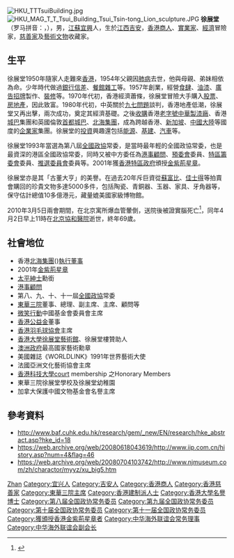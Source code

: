 {{refimprove|time=2010-04-03}}
{{Infobox_officeholder
| name = 徐展堂<br />Tsui Tsin-tong
| image= Tsui Tsin Tong.png
| office = 
| term_start = 
| term_end = 
| birth_date={{birth date|1940|12|9}}
| birth_place={{ROC-1928}}[[江西省_(中華民國)|江西省]][[吉安市|吉安縣]]
| death_date={{death date and age|2010|4|2|1940|12|9}}
| death_place={{CHN}}[[北京市|北京市]]
| spouse =
| party=
| educate=
}}
[[File:HKU_TTTsuiBuilding.jpg|thumb]]
[[File:HKU_MAG_T_T_Tsui_Building_Tsui_Tsin-tong_Lion_sculpture.JPG|thumb]]
'''徐展堂'''{{GBSHK}}{{JP}}（罗马拼音：{{lang|en|'''Tsui Tsin-tong'''}}，{{bd|1940年|12月9日|2010年|4月2日|catIdx=Xu徐展堂}}），男，[[江蘇|江蘇]][[宜興|宜興]]人，生於[[江西|江西]][[吉安市|吉安]]，[[香港|香港]][[商人|商人]]、[[實業家|實業家]]、[[經濟|經濟]]冒險家，[[慈善家|慈善家]]及[[藝術|藝術]][[文物|文物]]收藏家。

== 生平 ==
徐展堂1950年隨家人走難來[[香港|香港]]，1954年父親因[[呼吸系統疾病|肺病]]去世，他與母親、弟妹相依為命。少年時代做過[[銀行|銀行]][[信差|信差]]、[[餐館|餐館]][[雜工|雜工]]等。1957年創業，經營[[食肆|食肆]]、[[油漆|油漆]]、[[廣告招牌|廣告招牌]]製作、[[裝修|裝修]]等。1970年代初，香港經濟蕭條，徐展堂冒險大手購入[[股票|股票]]、[[房地產|房地產]]，因此致富。1980年代初，中英關於[[香港前途問題|九七問題]]談判，香港地產低潮，徐展堂又再出擊，兩次成功，奠定其經濟基礎。之後[[收購|收購]]香港[[老字號|老字號]][[中華製漆廠|中華製漆廠]]、香港[[城巴|城巴]]集團和英國倫敦[[首都城巴|首都城巴]]、[[北海集團|北海集團]]，成為跨越香港、[[新加坡|新加坡]]、[[中國大陸|中國大陸]]等國度的[[企業家|企業家]]集團。徐展堂的[[投資|投資]]興趣還包括[[能源|能源]]、[[基建|基建]]、[[汽車|汽車]]等。

徐展堂1993年當選為第八屆[[全國政協|全國政協]]常委，是當時最年輕的全國政協常委，也是最資深的港區全國政協常委，同時又被中方委任為[[港事顧問|港事顧問]]、[[香港特別行政區籌備委員會預備工作委員會|預委會]]委員、[[香港特別行政區籌備委員會|特區籌委會]]委員、[[香港特別行政區第一屆政府推選委員會|推選委員會]]委員等。2001年獲[[香港特區政府|香港特區政府]]頒授[[金紫荊星章|金紫荊星章]]。

徐展堂亦是其「古董大亨」的美譽。在過去20年斥巨資從[[蘇富比|蘇富比]]、[[佳士得|佳士得]]等拍賣會購回的珍貴文物多達5000多件，包括陶瓷、青銅器、玉器、家具、牙角器等，保守估計總值10多億港元，藏量媲美國家級博物館。

2010年3月5日兩會期間，在北京寓所爆血管暈倒，送院後被證實腦死亡<ref>{{Cite web |url=http://www.chinareviewnews.com.hk/doc/1012/4/9/2/101249237.html |title=存档副本 |access-date=2019-07-23 |archive-url=https://web.archive.org/web/20190723055413/http://www.chinareviewnews.com.hk/doc/1012/4/9/2/101249237.html |archive-date=2019-07-23 |dead-url=yes }}</ref>，同年4月2日早上11時在[[北京協和醫院|北京協和醫院]]逝世，終年69歲。

== 社會地位 ==
*香港[[北海集團|北海集團]]({{sehk2|0701}})[[執行董事|執行董事]] 
*2001年[[金紫荊星章|金紫荊星章]] 
*[[太平紳士|太平紳士]]勳銜 
*[[港事顧問|港事顧問]]
*第八、九、十、十一屆[[全國政協|全國政協]]常委 
*[[東華三院|東華三院]]董事、總理、副主席、主席、顧問等
*[[微笑行動|微笑行動]]中國基金會委員會主席
*[[香港公益金|香港公益金]]董事
*[[香港羽毛球協會|香港羽毛球協會]]主席
*[[香港大學|香港大學]][[徐展堂藝術館|徐展堂藝術館]]、徐展堂樓贊助人 
*[[澳洲政府|澳洲政府]]最高國家藝術勳章
*美國雜誌《WORLDLINK》1991年世界藝術大使
*法國亞洲文化藝術協會主席 
*[[香港科技大學|香港科技大學]]court membership 之Honorary Members 
*東華三院徐展堂學校及徐展堂幼稚園
*加拿大保護中國文物基金會名譽主席

== 參考資料 ==
{{reflist}}
* http://www.baf.cuhk.edu.hk/research/gem/_new/EN/research/hke_abstract.asp?hke_id=18 {{Wayback|url=http://www.baf.cuhk.edu.hk/research/gem/_new/EN/research/hke_abstract.asp?hke_id=18 |date=20100201083309 }}
* https://web.archive.org/web/20080618043619/http://www.iip.com.cn/history.asp?num=4&flag=46
* https://web.archive.org/web/20080704103742/http://www.njmuseum.com/zh/charactor/myyz/xu_big5.htm

{{Navboxes 
| title  = 徐展堂在[[中华海外联谊会|中华海外联谊会]]的职务
| list1  =
{{中华海外联谊会第一届理事会}}
{{中华海外联谊会第三届理事会}}
}}

{{Authority control}}
{{DEFAULTSORT:Xu徐}}
[[Category:徐姓|Zhan]]
[[Category:宜兴人|Category:宜兴人]]
[[Category:吉安人|Category:吉安人]]
[[Category:香港商人|Category:香港商人]]
[[Category:香港慈善家|Category:香港慈善家]]
[[Category:東華三院主席|Category:東華三院主席]]
[[Category:香港建制派人士|Category:香港建制派人士]]
[[Category:香港大學名譽博士|Category:香港大學名譽博士]]
[[Category:第八届全国政协常务委员|Category:第八届全国政协常务委员]]
[[Category:第九届全国政协常务委员|Category:第九届全国政协常务委员]]
[[Category:第十届全国政协常务委员|Category:第十届全国政协常务委员]]
[[Category:第十一届全国政协常务委员|Category:第十一届全国政协常务委员]]
[[Category:獲頒授香港金紫荊星章者|Category:獲頒授香港金紫荊星章者]]
[[Category:中华海外联谊会常务理事|Category:中华海外联谊会常务理事]]
[[Category:中华海外联谊会副会长|Category:中华海外联谊会副会长]]